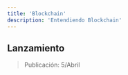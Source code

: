 ---
title: 'Blockchain'
description: 'Entendiendo Blockchain'
---

## Lanzamiento

> Publicación: 5/Abril

